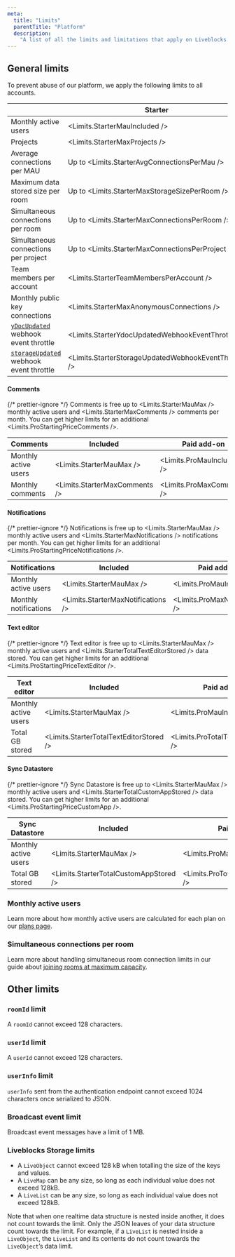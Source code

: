 ```yaml
---
meta:
  title: "Limits"
  parentTitle: "Platform"
  description:
    "A list of all the limits and limitations that apply on Liveblocks."
---
```


## General limits

To prevent abuse of our platform, we apply the following limits to all accounts.

|                                                                                        | Starter                                              | Pro                                              | Enterprise |
| -------------------------------------------------------------------------------------- | ---------------------------------------------------- | ------------------------------------------------ | ---------- |
| Monthly active users                                                                   | <Limits.StarterMauIncluded />                        | <Limits.ProMauIncluded />                        | Custom     |
| Projects                                                                               | <Limits.StarterMaxProjects />                        | <Limits.ProMaxProjects />                        | Unlimited  |
| Average connections per MAU                                                            | Up to <Limits.StarterAvgConnectionsPerMau />         | Up to <Limits.ProAvgConnectionsPerMau />         | Custom     |
| Maximum data stored size per room                                                      | Up to <Limits.StarterMaxStorageSizePerRoom />        | Up to <Limits.ProMaxStorageSizePerRoom />        | Custom     |
| Simultaneous connections per room                                                      | Up to <Limits.StarterMaxConnectionsPerRoom />        | Up to <Limits.ProMaxConnectionsPerRoom />        | Custom     |
| Simultaneous connections per project                                                   | Up to <Limits.StarterMaxConnectionsPerProject />     | Up to <Limits.ProMaxConnectionsPerProject />     | Custom     |
| Team members per account                                                               | <Limits.StarterTeamMembersPerAccount />              | <Limits.ProTeamMembersPerAccount />              | Custom     |
| Monthly public key connections                                                         | <Limits.StarterMaxAnonymousConnections />            | <Limits.ProMaxAnonymousConnections />            | Custom     |
| [`yDocUpdated`](/docs/platform/webhooks#YDocUpdatedEvent) webhook event throttle       | <Limits.StarterYdocUpdatedWebhookEventThrottle />    | <Limits.ProYdocUpdatedWebhookEventThrottle />    | Custom     |
| [`storageUpdated`](/docs/platform/webhooks#StorageUpdatedEvent) webhook event throttle | <Limits.StarterStorageUpdatedWebhookEventThrottle /> | <Limits.ProStorageUpdatedWebhookEventThrottle /> | Custom     |

#### Comments

{/* prettier-ignore */}
Comments is free up to <Limits.StarterMauMax /> monthly active users and <Limits.StarterMaxComments /> comments per month. You can get higher limits for an additional <Limits.ProStartingPriceComments />.

| Comments             | Included                      | Paid add-on               |
| -------------------- | ----------------------------- | ------------------------- |
| Monthly active users | <Limits.StarterMauMax />      | <Limits.ProMauIncluded /> |
| Monthly comments     | <Limits.StarterMaxComments /> | <Limits.ProMaxComments /> |

#### Notifications

{/* prettier-ignore */}
Notifications is free up to <Limits.StarterMauMax /> monthly active users and <Limits.StarterMaxNotifications /> notifications per month. You can get higher limits for an additional <Limits.ProStartingPriceNotifications />.

| Notifications         | Included                           | Paid add-on                    |
| --------------------- | ---------------------------------- | ------------------------------ |
| Monthly active users  | <Limits.StarterMauMax />           | <Limits.ProMauIncluded />      |
| Monthly notifications | <Limits.StarterMaxNotifications /> | <Limits.ProMaxNotifications /> |

#### Text editor

{/* prettier-ignore */}
Text editor is free up to <Limits.StarterMauMax /> monthly active users and <Limits.StarterTotalTextEditorStored /> data stored. You can get higher limits for an additional <Limits.ProStartingPriceTextEditor />.

| Text editor          | Included                                | Paid add-on                         |
| -------------------- | --------------------------------------- | ----------------------------------- |
| Monthly active users | <Limits.StarterMauMax />                | <Limits.ProMauIncluded />           |
| Total GB stored      | <Limits.StarterTotalTextEditorStored /> | <Limits.ProTotalTextEditorStored /> |

#### Sync Datastore

{/* prettier-ignore */}
Sync Datastore is free up to <Limits.StarterMauMax /> monthly active users and <Limits.StarterTotalCustomAppStored /> data stored. You can get higher limits for an additional <Limits.ProStartingPriceCustomApp />.

| Sync Datastore       | Included                               | Paid add-on                        |
| -------------------- | -------------------------------------- | ---------------------------------- |
| Monthly active users | <Limits.StarterMauMax />               | <Limits.ProMauIncluded />          |
| Total GB stored      | <Limits.StarterTotalCustomAppStored /> | <Limits.ProTotalCustomAppStored /> |

### Monthly active users

Learn more about how monthly active users are calculated for each plan on our
[plans page](/docs/platform/plans).

### Simultaneous connections per room

Learn more about handling simultaneous room connection limits in our guide about
[joining rooms at maximum capacity](/docs/guides/what-happens-when-a-user-joins-a-room-at-maximum-capacity).

## Other limits

### `roomId` limit

A `roomId` cannot exceed 128 characters.

### `userId` limit

A `userId` cannot exceed 128 characters.

### `userInfo` limit

`userInfo` sent from the authentication endpoint cannot exceed 1024 characters
once serialized to JSON.

### Broadcast event limit

Broadcast event messages have a limit of 1 MB.

### Liveblocks Storage limits

- A `LiveObject` cannot exceed 128 kB when totalling the size of the keys and
  values.
- A `LiveMap` can be any size, so long as each individual value does not exceed
  128kB.
- A `LiveList` can be any size, so long as each individual value does not exceed
  128kB.

Note that when one realtime data structure is nested inside another, it does not
count towards the limit. Only the JSON leaves of your data structure count
towards the limit. For example, if a `LiveList` is nested inside a `LiveObject`,
the `LiveList` and its contents do not count towards the `LiveObject`’s data
limit.
